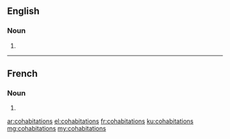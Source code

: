 ==English==

===Noun===
{{head|en|plural}}

# {{plural of|cohabitation|lang=en|nocat=1}}

----

==French==

===Noun===
{{head|fr|plural}}

# {{plural of|cohabitation|lang=fr|nocat=1}}

[[ar:cohabitations]]
[[el:cohabitations]]
[[fr:cohabitations]]
[[ku:cohabitations]]
[[mg:cohabitations]]
[[my:cohabitations]]